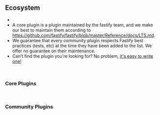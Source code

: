 
<br/>

## Ecosystem 

- <PluginsCount/>
- A core plugin is a plugin maintained by the fastify team, and we make our best to maintain them according to https://github.com/fastify/fastify/blob/master/Reference/docs/LTS.md.
- We guarantee that every community plugin respects Fastify best practices (tests, etc) at the time they have been added to the list. We offer no guarantee on their maintenance.
- Can't find the plugin you're looking for? No problem, [it's easy to write one!](https://www.fastify.io/docs/master/Reference/Plugins)
  
<br/>

### Core Plugins

<PluginsTable group="corePlugins"/>  

<br/>

### Community Plugins

<PluginsTable group="communityPlugins"/>